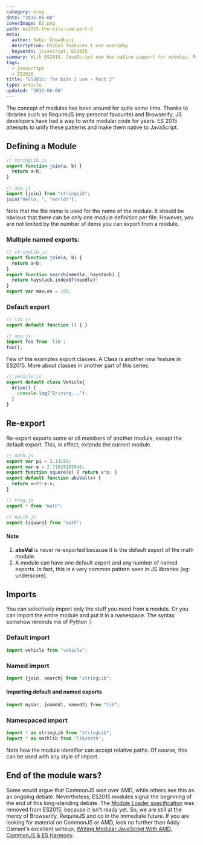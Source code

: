 ```yaml
---
category: blog
date: "2015-06-08"
coverImage: ES.png
path: es2015-the-bits-use-part-2
meta:
  author: Subir Chowdhuri
  description: ES2015 features I use everyday
  keywords: javascript, ES2015
summary: With ES2015, JavaScript now has native support for modules. Patterns from popular libraries such as AMD and CommonJS have been unified and formalized in ES2015.
tags:
  - javascript
  - ES2015
title: "ES2015: The bits I use - Part 2"
type: article
updated: "2015-06-08"
---
```


The concept of modules has been around for quite some time. Thanks to libraries such as RequireJS (my personal favourite) and Browserify, JS developers have had a way to write modular code for years. ES 2015 attempts to unify these patterns and make them native to JavaScript.

## Defining a Module

```js
// stringLib.js
export function join(a, b) {
  return a+b;
}

// app.js
import {join} from "stringLib";
join("Hello, ", "world!");
```

Note that the file name is used for the name of the module. It should be obvious that there can be only one module definition per file. However, you are not limited by the number of items you can export from a module.

### Multiple named exports:

```js
// stringLib.js
export function join(a, b) {
  return a+b;
}
export function search(needle, haystack) {
  return haystack.indexOf(needle);
}
export var maxLen = 100;
```

### Default export

```js
// lib.js
export default function () { }

// app.js
import foo from 'lib';
foo();
```

Few of the examples export classes. A Class is another new feature in ES2015. More about classes in another part of this series.

```js
// vehicle.js
export default class Vehicle{
  drive() {
    console.log("Driving...");
  }
}
```

## Re-export
Re-export exports some or all members of another module, except the default export. This, in effect, extends the current module.

```js
// math.js
export var pi = 3.14159;
export var e = 2.71828182846;
export function square(x) { return x*x; }
export default function absVal(x) {
  return x<0?-x:x;
}

// trig.js
export * from "math";

// myLib.js
export {square} from "math";
```

#### Note

1. **absVal** is never re-exported because it is the default export of the math module.
2. A module can have one default export and any number of named exports. In fact, this is a very common pattern seen in JS libraries (eg: underscore).

## Imports

You can selectively import only the stuff you need from a module. Or you can import the entire module and put it in a namespace. The syntax somehow reminds me of Python :)

### Default import

```js
import vehicle from "vehicle";
```

### Named import

```js
import {join, search} from "stringLib";
```

#### Importing default and named exports

```js
import myVar, {named1, named2} from "lib";
```

### Namespaced import

```js
import * as stringLib from "stringLib";
import * as mathlib from "lib/math";
```

Note how the module identifier can accept relative paths. Of course, this can be used with any style of import.

## End of the module wars?
Some would argue that CommonJS won over AMD, while others see this as an ongoing debate. Nevertheless, ES2015 modules signal the beginning of the end of this long-standing debate.
The [Module Loader specification](https://whatwg.github.io/loader/) was removed from ES2015, because it isn't ready yet. So, we are still at the mercy of Browserify, RequireJS and co in the immediate future.  If you are looking for material on CommonJS or AMD, look no further than Addy Osmani's excellent writeup, [Writing Modular JavaScript With AMD, CommonJS & ES Harmony](http://addyosmani.com/writing-modular-js/).
